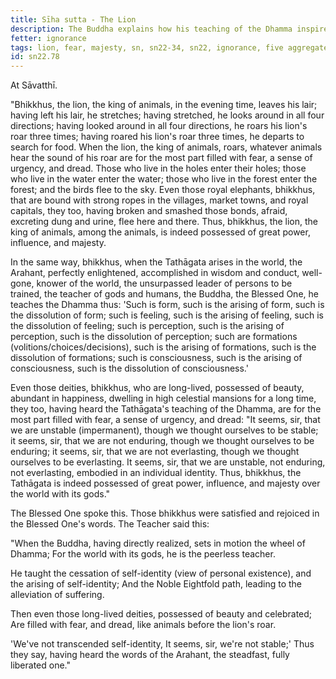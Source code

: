 ```yaml
---
title: Sīha sutta - The Lion
description: The Buddha explains how his teaching of the Dhamma inspires fear and dread in the deities, just as the lion's roar inspires fear in the animals.
fetter: ignorance
tags: lion, fear, majesty, sn, sn22-34, sn22, ignorance, five aggregates, form, feeling, perception, formations, consciousness
id: sn22.78
---
```


At Sāvatthī.

"Bhikkhus, the lion, the king of animals, in the evening time, leaves his lair; having left his lair, he stretches; having stretched, he looks around in all four directions; having looked around in all four directions, he roars his lion's roar three times; having roared his lion's roar three times, he departs to search for food. When the lion, the king of animals, roars, whatever animals hear the sound of his roar are for the most part filled with fear, a sense of urgency, and dread. Those who live in the holes enter their holes; those who live in the water enter the water; those who live in the forest enter the forest; and the birds flee to the sky. Even those royal elephants, bhikkhus, that are bound with strong ropes in the villages, market towns, and royal capitals, they too, having broken and smashed those bonds, afraid, excreting dung and urine, flee here and there. Thus, bhikkhus, the lion, the king of animals, among the animals, is indeed possessed of great power, influence, and majesty.

In the same way, bhikkhus, when the Tathāgata arises in the world, the Arahant, perfectly enlightened, accomplished in wisdom and conduct, well-gone, knower of the world, the unsurpassed leader of persons to be trained, the teacher of gods and humans, the Buddha, the Blessed One, he teaches the Dhamma thus: 'Such is form, such is the arising of form, such is the dissolution of form; such is feeling, such is the arising of feeling, such is the dissolution of feeling; such is perception, such is the arising of perception, such is the dissolution of perception; such are formations (volitions/choices/decisions), such is the arising of formations, such is the dissolution of formations; such is consciousness, such is the arising of consciousness, such is the dissolution of consciousness.'

Even those deities, bhikkhus, who are long-lived, possessed of beauty, abundant in happiness, dwelling in high celestial mansions for a long time, they too, having heard the Tathāgata's teaching of the Dhamma, are for the most part filled with fear, a sense of urgency, and dread: "It seems, sir, that we are unstable (impermanent), though we thought ourselves to be stable; it seems, sir, that we are not enduring, though we thought ourselves to be enduring; it seems, sir, that we are not everlasting, though we thought ourselves to be everlasting. It seems, sir, that we are unstable, not enduring, not everlasting, embodied in an individual identity. Thus, bhikkhus, the Tathāgata is indeed possessed of great power, influence, and majesty over the world with its gods."

The Blessed One spoke this. Those bhikkhus were satisfied and rejoiced in the Blessed One's words. The Teacher said this:

"When the Buddha, having directly realized,
sets in motion the wheel of Dhamma;
For the world with its gods,
he is the peerless teacher.

He taught the cessation of self-identity (view of personal existence),
and the arising of self-identity;
And the Noble Eightfold path,
leading to the alleviation of suffering.

Then even those long-lived deities,
possessed of beauty and celebrated;
Are filled with fear, and dread,
like animals before the lion's roar.

'We've not transcended self-identity,
It seems, sir, we're not stable;'
Thus they say, having heard the words of the Arahant,
the steadfast, fully liberated one."